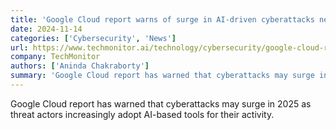 ```yaml
---
title: 'Google Cloud report warns of surge in AI-driven cyberattacks next year'
date: 2024-11-14
categories: ['Cybersecurity', 'News']
url: https://www.techmonitor.ai/technology/cybersecurity/google-cloud-report-warns-surge-in-ai-driven-cyberattacks
company: TechMonitor
authors: ['Aninda Chakraborty']
summary: 'Google Cloud report has warned that cyberattacks may surge in 2025 as threat actors increasingly adopt AI-based tools for their activity.'
---
```



Google Cloud report has warned that cyberattacks may surge in 2025 as threat
actors increasingly adopt AI-based tools for their activity.


